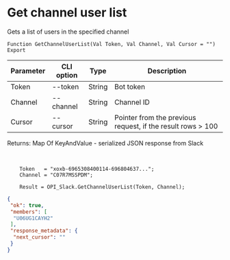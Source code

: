 ﻿---
sidebar_position: 2
---


# Get channel user list
 Gets a list of users in the specified channel



`Function GetChannelUserList(Val Token, Val Channel, Val Cursor = "") Export`

  | Parameter | CLI option | Type | Description |
  |-|-|-|-|
  | Token | --token | String | Bot token |
  | Channel | --channel | String | Channel ID |
  | Cursor | --cursor | String | Pointer from the previous request, if the result rows > 100 |

  
  Returns:  Map Of KeyAndValue - serialized JSON response from Slack

<br/>




```bsl title="Code example"
    Token   = "xoxb-6965308400114-696804637...";
    Channel = "C07R7MSSPDM";

    Result = OPI_Slack.GetChannelUserList(Token, Channel);
```
 



```json title="Result"
{
 "ok": true,
 "members": [
  "U06UG1CAYH2"
 ],
 "response_metadata": {
  "next_cursor": ""
 }
}
```
